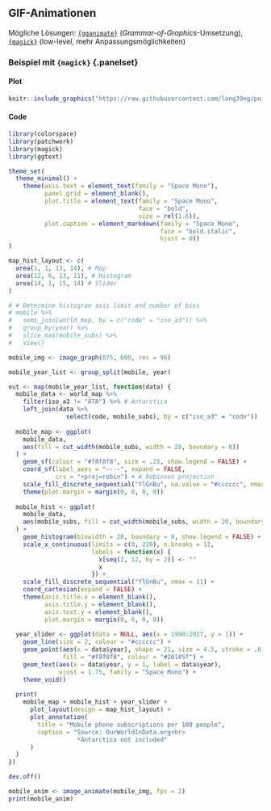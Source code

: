 ## GIF-Animationen

Mögliche Lösungen: [`{gganimate}`](https://gganimate.com) (*Grammar-of-Graphics*-Umsetzung), [`{magick}`](https://docs.ropensci.org/magick/) (low-level, mehr Anpassungsmöglichkeiten)

### Beispiel mit `{magick}` {.panelset} {-}

#### Plot {-}

```r
knitr::include_graphics("https://raw.githubusercontent.com/long39ng/puig_orgaladhad/main/2020_46_historical_phones/figs/world-mobile-animation-1.gif")
```

#### Code {-}

```r
library(colorspace)
library(patchwork)
library(magick)
library(ggtext)

theme_set(
  theme_minimal() +
    theme(axis.text = element_text(family = "Space Mono"),
          panel.grid = element_blank(),
          plot.title = element_text(family = "Space Mono",
                                    face = "bold",
                                    size = rel(1.6)),
          plot.caption = element_markdown(family = "Space Mono",
                                          face = "bold.italic",
                                          hjust = 0))
)

map_hist_layout <- c(
  area(1, 1, 13, 14), # Map
  area(12, 8, 13, 11), # Histogram
  area(14, 1, 15, 14) # Slider
)

# # Determine histogram axis limit and number of bins
# mobile %>% 
#   semi_join(world_map, by = c("code" = "iso_a3")) %>% 
#   group_by(year) %>% 
#   slice_max(mobile_subs) %>% 
#   View()

mobile_img <- image_graph(875, 600, res = 96)

mobile_year_list <- group_split(mobile, year)

out <- map(mobile_year_list, function(data) {
  mobile_data <- world_map %>% 
    filter(iso_a3 != "ATA") %>% # Antarctica
    left_join(data %>% 
                select(code, mobile_subs), by = c("iso_a3" = "code"))
  
  mobile_map <- ggplot(
    mobile_data,
    aes(fill = cut_width(mobile_subs, width = 20, boundary = 0))
  ) +
    geom_sf(colour = "#f8f8f8", size = .25, show.legend = FALSE) +
    coord_sf(label_axes = "----", expand = FALSE,
             crs = "+proj=robin") + # Robinson projection
    scale_fill_discrete_sequential("YlGnBu", na.value = "#cccccc", nmax = 11) +
    theme(plot.margin = margin(0, 0, 0, 0))
  
  mobile_hist <- ggplot(
    mobile_data,
    aes(mobile_subs, fill = cut_width(mobile_subs, width = 20, boundary = 0))
  ) +
    geom_histogram(binwidth = 20, boundary = 0, show.legend = FALSE) +
    scale_x_continuous(limits = c(0, 220), n.breaks = 12,
                       labels = function(x) {
                         x[seq(2, 12, by = 2)] <- ""
                         x
                       }) +
    scale_fill_discrete_sequential("YlGnBu", nmax = 11) +
    coord_cartesian(expand = FALSE) +
    theme(axis.title.x = element_blank(),
          axis.title.y = element_blank(),
          axis.text.y = element_blank(),
          plot.margin = margin(0, 0, 0, 0))
  
  year_slider <- ggplot(data = NULL, aes(x = 1990:2017, y = 1)) +
    geom_line(size = 2, colour = "#cccccc") +
    geom_point(aes(x = data$year), shape = 21, size = 4.5, stroke = .6,
               fill = "#f8f8f8", colour = "#26185f") +
    geom_text(aes(x = data$year, y = 1, label = data$year),
              vjust = 1.75, family = "Space Mono") +
    theme_void()
  
  print(
    mobile_map + mobile_hist + year_slider +
      plot_layout(design = map_hist_layout) +
      plot_annotation(
        title = "Mobile phone subscriptions per 100 people",
        caption = "Source: OurWorldInData.org<br>
                   *Antarctica not included"
      )
  )
})

dev.off()

mobile_anim <- image_animate(mobile_img, fps = 2)
print(mobile_anim)
```

